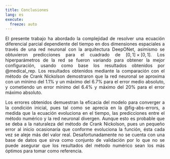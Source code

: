 ```yaml
---
title: Conclusiones
lang: es
execute: 
  freeze: auto
---
```


::: {style="text-align: justify"}
El presente trabajo ha abordado la complejidad de resolver una ecuación diferencial parcial dependiente del tiempo en dos dimensiones espaciales a través de una red neuronal con la arquitectura DeepONet, asimismo se obtuvieron predicciones para el cuadrado de $[0,1]\times[0,1]$. Los hiperparámetros de la red se fueron variando para obtener la mejor configuración, usando como base los resultados obtenidos por @medical_rep. Los resultados obtenidos mediante la comparación con el método de Crank Nickolson demostraron que la red neuronal se aproxima con un mínimo del 1.1% y un máximo del 6.7% para el error medio absoluto, y cometiendo un error mínimo del 6.4% y máximo del 20% para el error máximo absoluto.

Los errores obtenidos demuestran la eficacia del modelo para converger a la condición inicial, pues tal como se aprecia en la @fig-abs-errors, a medida que la ecuación evoluciona en el tiempo, las predicciones entre el método numérico y la red neuronal divergen. Aunque esto es probable que se deba a la naturaleza del método de Crank Nickolson, pues un pequeño error al inicio ocasionaría que conforme evoluciona la función, ésta cada vez se aleje más del valor real. Desafortunadamente no se cuenta con una base de datos que sirva como conjunto de validación por lo que no se puede asegurar que los resultados del método numérico sean los más óptimos para tomar como referencia.






:::